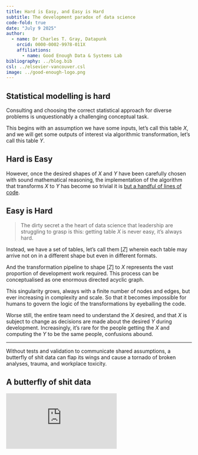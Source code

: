 ```yaml
---
title: Hard is Easy, and Easy is Hard
subtitle: The development paradox of data science   
code-fold: true
date: "July 9 2025"
author: 
  - name: Dr Charles T. Gray, Datapunk
    orcid: 0000-0002-9978-011X
    affiliations:
      - name: Good Enough Data & Systems Lab
bibliography: ../blog.bib
csl: ../elsevier-vancouver.csl
image: ../good-enough-logo.png
---
```


## Statistical modelling is hard

Consulting and choosing the correct statistical approach for diverse problems is unquestionably a challenging conceptual task. 

This begins with an assumption we have some inputs, let's call this table $X$, and we will get some outputs of interest via algorithmic transformation, let's call this table $Y$.

## Hard is Easy

However, once the desired shapes of $X$ and $Y$ have been carefully chosen with sound mathematical reasoning, the implementation of the algorithm that transforms $X$ to $Y$ has become so trivial it is [but a handful of lines of code](https://scikit-learn.org/stable/getting_started.html). 

## Easy is Hard

> The dirty secret a the heart of data science that leadership are struggling to grasp is this: getting table $X$ is never easy, it's always hard. 

Instead, we have a set of tables, let's call them $[Z]$ wherein each table may arrive not on in a different shape but even in different formats. 

And the transformation pipeline to shape $[Z]$ to $X$ represents the vast proportion of development work required. This process can be conceptualised as one enormous directed acyclic graph. 

This singularity grows, always with a finite number of nodes and edges, but ever increasing in complexity and scale. So that it becomes impossible for humans to govern the logic of the transformations by eyeballing the code.

Worse still, the entire team need to understand the $X$ desired, and that $X$ is subject to change as decisions are made about the desired $Y$ during development. Increasingly, it's rare for the people getting the $X$ and computing the $Y$ to be the same people, confusions abound. 

---

Without tests and validation to communicate shared assumptions, a butterfly of shit data can flap its wings and cause a tornado of broken analyses, trauma, and workplace toxicity. 

## A butterfly of shit data 

<iframe src="https://www.youtube.com/embed/hAhCEL_rrRc?si=8Yyn6M2wVOquvrFZ&amp;controls=0" title="YouTube video player" frameborder="0" allow="accelerometer; autoplay; clipboard-write; encrypted-media; gyroscope; picture-in-picture; web-share" referrerpolicy="strict-origin-when-cross-origin" allowfullscreen></iframe>
